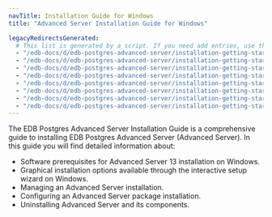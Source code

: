 ```yaml
---
navTitle: Installation Guide for Windows
title: "Advanced Server Installation Guide for Windows"

legacyRedirectsGenerated:
  # This list is generated by a script. If you need add entries, use the `legacyRedirects` key.
  - "/edb-docs/d/edb-postgres-advanced-server/installation-getting-started/installation-guide-for-windows/13/index.html"
  - "/edb-docs/d/edb-postgres-advanced-server/installation-getting-started/installation-guide-for-windows/latest/index.html"
  - "/edb-docs/d/edb-postgres-advanced-server/installation-getting-started/installation-guide-for-windows/13/conclusion.html"
  - "/edb-docs/d/edb-postgres-advanced-server/installation-getting-started/installation-guide-for-windows/latest/conclusion.html"
  - "/edb-docs/d/edb-postgres-advanced-server/installation-getting-started/installation-guide-for-windows/13/introduction.html"
  - "/edb-docs/d/edb-postgres-advanced-server/installation-getting-started/installation-guide-for-windows/latest/introduction.html"
  - "/edb-docs/d/edb-postgres-advanced-server/installation-getting-started/installation-guide-for-windows/13/genindex.html"
  - "/edb-docs/d/edb-postgres-advanced-server/installation-getting-started/installation-guide-for-windows/latest/genindex.html"
---
```


The EDB Postgres Advanced Server Installation Guide is a comprehensive guide to installing EDB Postgres Advanced Server (Advanced Server). In this guide you will find detailed information about:

-   Software prerequisites for Advanced Server 13 installation on Windows.
-   Graphical installation options available through the interactive setup wizard on Windows.
-   Managing an Advanced Server installation.
-   Configuring an Advanced Server package installation.
-   Uninstalling Advanced Server and its components.

